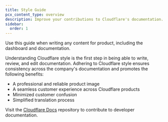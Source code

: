 ```yaml
---
title: Style Guide
pcx_content_type: overview
description: Improve your contributions to Cloudflare's documentation. Ensure consistency, professionalism, and clarity in your content across all products.
sidebar:
  order: 1
---
```


Use this guide when writing any content for product, including the dashboard and documentation.

Understanding Cloudflare style is the first step in being able to write, review, and edit documentation. Adhering to Cloudflare style ensures consistency across the company's documentation and promotes the following benefits:

* A professional and reliable product image
* A seamless customer experience across Cloudflare products
* Minimized customer confusion
* Simplified translation process

Visit the [Cloudflare Docs](https://github.com/cloudflare/cloudflare-docs) repository to contribute to developer documentation.
